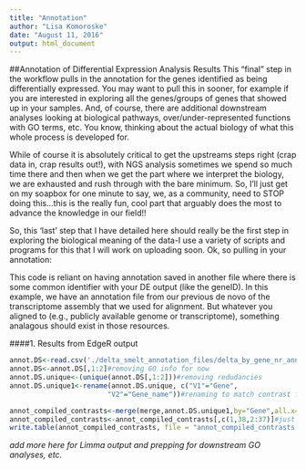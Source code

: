 ```yaml
---
title: "Annotation"
author: "Lisa Komoroske"
date: "August 11, 2016"
output: html_document
---
```

##Annotation of Differential Expression Analysis Results
This "final" step in the workflow pulls in the annotation for the genes identified as being differentially expressed. You may want to pull this in sooner, for example if you are interested in exploring all the genes/groups of genes that showed up in your samples. And, of course, there are additional downstream analyses looking at biological pathways, over/under-represented functions with GO terms, etc. You know, thinking about the actual biology of what this whole process is developed for. 

While of course it is absolutely critical to get the upstreams steps right (crap data in, crap results out!), with NGS analysis sometimes we spend so much time there and then when we get the part where we interpret the biology, we are exhausted and rush through with the bare minimum. So, I'll just get on my soapbox for one minute to say, we, as a community, need to STOP doing this...this is the really fun, cool part that arguably does the most to advance the knowledge in our field!!

So, this 'last' step that I have detailed here should really be the first step in exploring the biological meaning of the data-I use a variety of scripts and programs for this that I will work on uploading soon. Ok, so pulling in your annotation:

This code is reliant on having annotation saved in another file where there is some common identifier with your DE output (like the geneID). In this example, we have an annotation file from our previous de novo of the transcriptome assembly that we used for alignment. But whatever you aligned to (e.g., publicly available genome or transcriptome), something analagous should exist in those resources.

####1. Results from EdgeR output

```r
annot.DS<-read.csv('./delta_smelt_annotation_files/delta_by_gene_nr_annot_GO.csv', header = FALSE)
annot.DS<-annot.DS[,1:2]#removing GO info for now
annot.DS.unique<-(unique(annot.DS[,1:2]))#removing redudancies
annot.DS.unique1<-rename(annot.DS.unique, c("V1"="Gene", 
                        "V2"="Gene_name"))#renaming to match contrast files

annot_compiled_contrasts<-merge(merge,annot.DS.unique1,by="Gene",all.x=TRUE)#merging with annotation but keeping data even for those without annotation
annot_compiled_contrasts<-annot_compiled_contrasts[,c(1,38,2:37)]#just rearranging columns
write.table(annot_compiled_contrasts, file = "annot_compiled_contrasts.txt", sep = "\t", quote = F, row.names = F)
```

*add more here for Limma output and prepping for downstream GO analyses, etc.*